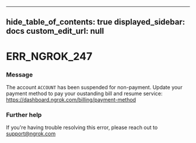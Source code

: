 
---
hide_table_of_contents: true
displayed_sidebar: docs
custom_edit_url: null
---


# ERR_NGROK_247

### Message
The account `ACCOUNT` has been suspended for non-payment. Update your payment method to pay your oustanding bill and resume service: https://dashboard.ngrok.com/billing/payment-method

### Further help
If you're having trouble resolving this error, please reach out to [support@ngrok.com](mailto:support@ngrok.com?subject=Help%20with%20ERR_NGROK_247)


<ErrorDetails error='err_ngrok_247' />
